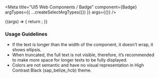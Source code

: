 

<Meta
  title="UI5 Web Components / Badge"
  component={Badge}
  argTypes={{
    ...createSelectArgTypes({})
  }}
  args={{}}
/>

<DocsHeader />

<Canvas>
  <Story name="Default">
    {(args) => {
      return <Badge {...args} />;
    }}
  </Story>
</Canvas>

<ArgsTable story="." />
<h3>Usage Guidelines</h3>
<ul>
  <li>If the text is longer than the width of the component, it doesn’t wrap, it shows ellipsis.</li>
  <li>
    When truncated, the full text is not visible, therefore, it’s recommended to make more space for longer texts to be
    fully displayed.
  </li>
  <li>Colors are not semantic and have no visual representation in High Contrast Black (sap_belize_hcb) theme.</li>
</ul>
